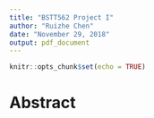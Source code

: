 ```yaml
---
title: "BSTT562 Project I"
author: "Ruizhe Chen"
date: "November 29, 2018"
output: pdf_document
---
```


```r
knitr::opts_chunk$set(echo = TRUE)
```

# Abstract